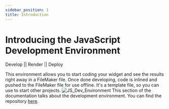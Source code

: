 ```yaml
---
sidebar_position: 1
title: Introduction
---
```


# Introducing the JavaScript Development Environment

Develop || Render || Deploy

This environment allows you to start coding your widget and see the results right away in a FileMaker file. Once done developing, code is inlined and pushed to the FileMaker file for use offline.
It's a template file, so you can use to start other projects.
![JS_Dev_Environment](/img/JS_Dev_Explain.png)
This section of the documentation talks about the development environment. You can find the repository [here](https://github.com/integrating-magic/js-dev-environment).
